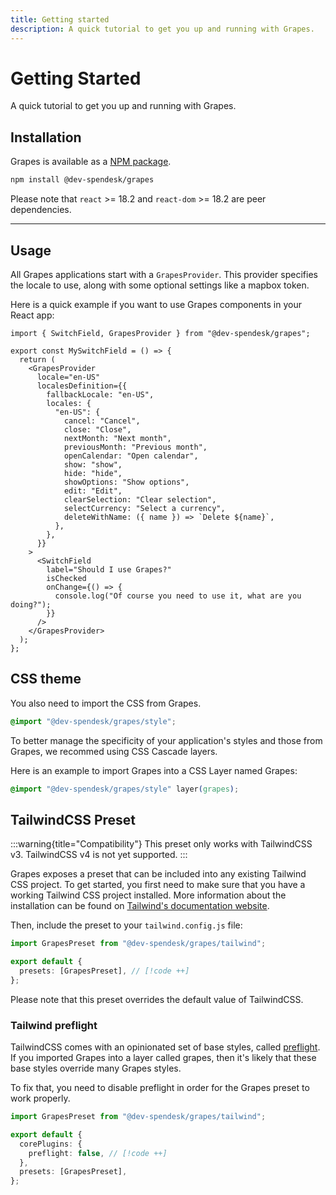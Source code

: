```yaml
---
title: Getting started
description: A quick tutorial to get you up and running with Grapes.
---
```


# Getting Started

A quick tutorial to get you up and running with Grapes.

## Installation

Grapes is available as a [NPM package](https://www.npmjs.com/package/@dev-spendesk/grapes).

```bash
npm install @dev-spendesk/grapes
```

Please note that `react` >= 18.2 and `react-dom` >= 18.2 are peer dependencies.

---

## Usage

All Grapes applications start with a `GrapesProvider`. This provider specifies the locale to use, along with some optional settings like a mapbox token.

Here is a quick example if you want to use Grapes components in your React app:

```tsx
import { SwitchField, GrapesProvider } from "@dev-spendesk/grapes";

export const MySwitchField = () => {
  return (
    <GrapesProvider
      locale="en-US"
      localesDefinition={{
        fallbackLocale: "en-US",
        locales: {
          "en-US": {
            cancel: "Cancel",
            close: "Close",
            nextMonth: "Next month",
            previousMonth: "Previous month",
            openCalendar: "Open calendar",
            show: "show",
            hide: "hide",
            showOptions: "Show options",
            edit: "Edit",
            clearSelection: "Clear selection",
            selectCurrency: "Select a currency",
            deleteWithName: ({ name }) => `Delete ${name}`,
          },
        },
      }}
    >
      <SwitchField
        label="Should I use Grapes?"
        isChecked
        onChange={() => {
          console.log("Of course you need to use it, what are you doing?");
        }}
      />
    </GrapesProvider>
  );
};
```

## CSS theme

You also need to import the CSS from Grapes.

```css
@import "@dev-spendesk/grapes/style";
```

To better manage the specificity of your application's styles and those from Grapes, we recommed using CSS Cascade layers.

Here is an example to import Grapes into a CSS Layer named Grapes:

```css
@import "@dev-spendesk/grapes/style" layer(grapes);
```

## TailwindCSS Preset

:::warning{title="Compatibility"}
This preset only works with TailwindCSS v3. TailwindCSS v4 is not yet supported.
:::

Grapes exposes a preset that can be included into any existing Tailwind CSS project.
To get started, you first need to make sure that you have a working Tailwind CSS project installed.
More information about the installation can be found on [Tailwind's documentation website](https://v3.tailwindcss.com/docs/installation).

Then, include the preset to your `tailwind.config.js` file:

```ts
import GrapesPreset from "@dev-spendesk/grapes/tailwind";

export default {
  presets: [GrapesPreset], // [!code ++]
};
```

Please note that this preset overrides the default value of TailwindCSS.

### Tailwind preflight

TailwindCSS comes with an opinionated set of base styles, called [preflight](https://v3.tailwindcss.com/docs/preflight).
If you imported Grapes into a layer called grapes, then it's likely that these base styles override many Grapes styles.

To fix that, you need to disable preflight in order for the Grapes preset to work properly.

```ts
import GrapesPreset from "@dev-spendesk/grapes/tailwind";

export default {
  corePlugins: {
    preflight: false, // [!code ++]
  },
  presets: [GrapesPreset],
};
```
